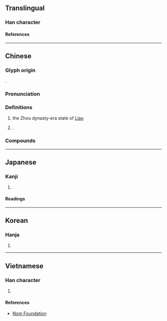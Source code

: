 {{character info}}
==Translingual==

===Han character===
{{Han char|rn=53|rad=广|as=11|sn=14|four=00222|canj=ISMH|ids=⿸广翏}}

====References====
{{Han ref|kx=0350.050|dkj=09464|dj=0661.070|hdz=20900.070|uh=5ED6}}

----

==Chinese==
{{zh-forms|ss=𭙏}}

===Glyph origin===
{{Han etym}}
{{Han compound|广|翏|ls=psc|c1=s|c2=p|t1=}}.

===Pronunciation===
{{zh-pron
|m=liào
|c=liu6
|c-t=liau5
|h=pfs=liau;gd=liau4
|md=lâiu
|mn=liāu
|mn-t=liao7/liou7
|mn-t_note=liao7 - Shantou; liou7 - Chaozhou
|mc=y
|oc=y
|cat=pn
}}

===Definitions===
{{zh-hanzi}}

# {{zh-div|州}} the Zhou dynasty-era state of [[w:Liao (Zhou dynasty state)|Liao]]
# {{surname|zh}}.
#: {{zh-x|^廖 ^仲-愷|{{w|Liao Zhongkai|'''Liao''' Zhongkai}} (Kuomintang leader)}}

===Compounds===
{{zh-der|蜀中無大將，廖化作先鋒|肖廖|廖灣}}

----

==Japanese==

===Kanji===
{{ja-kanji|grade=|rs=广11}}

# {{rfdef|ja|sort=广11}}

====Readings====
{{ja-readings
|goon=りょう<れう
|kanon=りょう<れう
|kun=むなしい
}}

----

==Korean==

===Hanja===
{{ko-hanja|료}}

# {{rfdef|ko|sort=广11}}

----

==Vietnamese==

===Han character===
{{vi-readings|rs=广11|reading=liêu}}

# {{rfdef|vi|sort=广11}}

====References====
* [http://nomfoundation.org/common/nom_details.php?codepoint=5ed6 Nom Foundation]